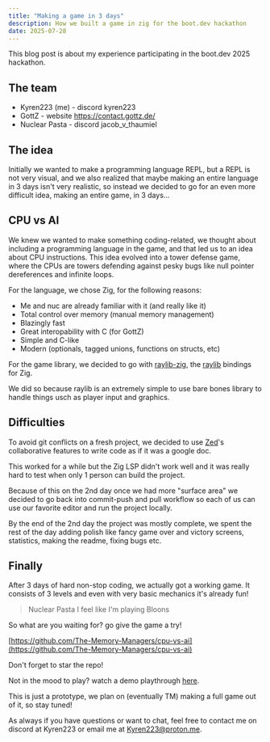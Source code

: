```yaml
---
title: "Making a game in 3 days"
description: How we built a game in zig for the boot.dev hackathon
date: 2025-07-28
---
```


This blog post is about my experience participating in the boot.dev 2025 hackathon.

## The team

- Kyren223 (me) - discord kyren223
- GottZ - website https://contact.gottz.de/
- Nuclear Pasta - discord jacob_v_thaumiel

## The idea

Initially we wanted to make a programming language REPL, but a REPL is not very
visual, and we also realized that maybe making an entire language in 3 days
isn't very realistic, so instead we decided to go for an even more difficult
idea, making an entire game, in 3 days...

## CPU vs AI

We knew we wanted to make something coding-related, we thought about including
a programming language in the game, and that led us to an idea about CPU instructions.
This idea evolved into a tower defense game, where the CPUs are towers defending
against pesky bugs like null pointer dereferences and infinite loops.

For the language, we chose Zig, for the following reasons:

- Me and nuc are already familiar with it (and really like it)
- Total control over memory (manual memory management)
- Blazingly fast
- Great interopability with C (for GottZ)
- Simple and C-like
- Modern (optionals, tagged unions, functions on structs, etc)

For the game library, we decided to go with [raylib-zig](https://github.com/Not-Nik/raylib-zig),
the [raylib](https://github.com/raysan5/raylib) bindings for Zig.

We did so because raylib is an extremely simple to use bare bones library
to handle things usch as player input and graphics.

## Difficulties

To avoid git conflicts on a fresh project, we decided to use [Zed](https://zed.dev/)'s collaborative features
to write code as if it was a google doc.

This worked for a while but the Zig LSP didn't work well and it was really hard
to test when only 1 person can build the project.

Because of this on the 2nd day once we had more "surface area" we decided to
go back into commit-push and pull workflow so each of us can use our favorite
editor and run the project locally.

By the end of the 2nd day the project was mostly complete, we spent the rest of
the day adding polish like fancy game over and victory screens, statistics,
making the readme, fixing bugs etc.

## Finally

After 3 days of hard non-stop coding, we actually got a working game.
It consists of 3 levels and even with very basic mechanics it's already fun!

> Nuclear Pasta
> I feel like I'm playing Bloons

So what are you waiting for? go give the game a try!

[https://github.com/The-Memory-Managers/cpu-vs-ai](https://github.com/The-Memory-Managers/cpu-vs-ai)

Don't forget to star the repo!

Not in the mood to play? watch a demo playthrough [here](https://youtu.be/_clLDGNlef0).

This is just a prototype, we plan on (eventually TM) making a full game out of it, so stay tuned!

As always if you have questions or want to chat, feel free to contact me on discord at Kyren223 or email me at Kyren223@proton.me.

